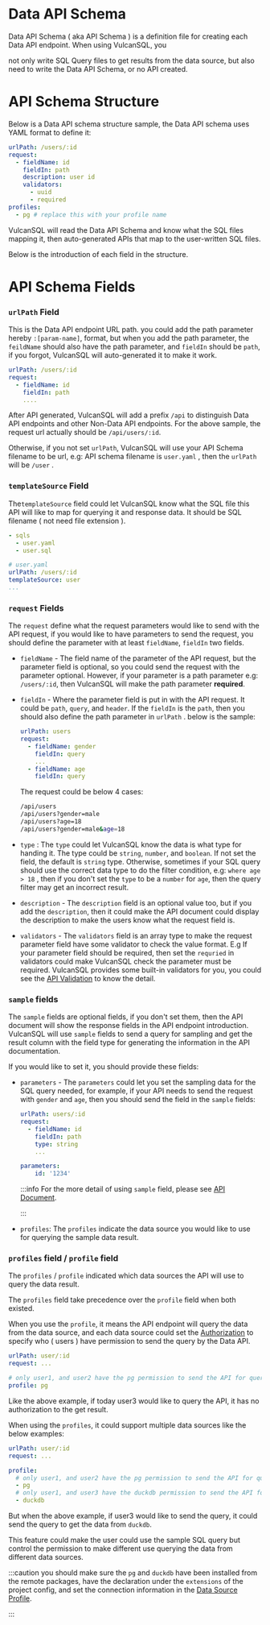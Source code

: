 # Data API Schema

Data API Schema ( aka API Schema ) is a definition file for creating each Data API endpoint. When using VulcanSQL, you

not only write SQL Query files to get results from the data source, but also need to write the Data API Schema, or no API created.

# API Schema Structure

Below is a Data API schema structure sample, the Data API schema uses YAML format to define it:

```yaml
urlPath: /users/:id
request:
  - fieldName: id
    fieldIn: path
    description: user id
    validators:
      - uuid
      - required
profiles:
  - pg # replace this with your profile name
```

VulcanSQL will read the Data API Schema and know what the SQL files mapping it, then auto-generated APIs that map to the user-written SQL files.

Below is the introduction of each field in the structure.

# API Schema Fields

### `urlPath` Field

This is the Data API endpoint URL path. you could add the path parameter hereby `:[param-name]`, format, but when you add the path parameter, the `feildName` should also have the path parameter, and `fieldIn` should be `path`, if you forgot, VulcanSQL will auto-generated it to make it work.

```yaml
urlPath: /users/:id
request:
  - fieldName: id
    fieldIn: path
    ....
```

After API generated, VulcanSQL will add a prefix `/api` to distinguish Data API endpoints and other Non-Data API endpoints. For the above sample, the request url actually should be `/api/users/:id`.

Otherwise, if you not set `urlPath`, VulcanSQL will use your API Schema filename to be url, e.g: API schema filename is `user.yaml` , then the `urlPath` will be `/user` .

### `templateSource` Field

The`templateSource` field could let VulcanSQL know what the SQL file this API will like to map for querying it and response data. It should be SQL filename ( not need file extension ).

```yaml
- sqls
  - user.yaml
  - user.sql

# user.yaml
urlPath: /users/:id
templateSource: user
...
```

### `request` Fields

The `request` define what the request parameters would like to send with the API request, if you would like to have parameters to send the request, you should define the parameter with at least `fieldName`, `fieldIn` two fields.

- `fieldName` - The field name of the parameter of the API request, but the parameter field is optional, so you could send the request with the parameter optional. However, if your parameter is a path parameter e.g: `/users/:id`, then VulcanSQL will make the path parameter **required**.
- `fieldIn` - Where the parameter field is put in with the API request. It could be `path`, `query`, and `header`. If the `fieldIn` is the `path`, then you should also define the path parameter in `urlPath` . below is the sample:

  ```yaml
  urlPath: users
  request:
    - fieldName: gender
      fieldIn: query
      ...
    - fieldName: age
      fieldIn: query
  ```

  The request could be below 4 cases:

  ```bash
  /api/users
  /api/users?gender=male
  /api/users?age=18
  /api/users?gender=male&age=18

  ```

- `type` : The `type` could let VulcanSQL know the data is what type for handing it. The type could be `string`, `number`, and `boolean`.
  If not set the field, the default is `string` type. Otherwise, sometimes if your SQL query should use the correct data type to do the filter condition, e.g: `where age > 18` , then if you don't set the `type` to be a `number` for `age`, then the query filter may get an incorrect result.
- `description` - The `description` field is an optional value too, but if you add the `description`, then it could make the API document could display the description to make the users know what the request field is.
- `validators` - The `validators` field is an array type to make the request parameter field have some validator to check the value format. E.g If your parameter field should be required, then set the `requried` in validators could make VulcanSQL check the parameter must be required. VulcanSQL provides some built-in validators for you, you could see the [API Validation](../api-validation) to know the detail.

### `sample` fields

The `sample` fields are optional fields, if you don't set them, then the API document will show the response fields in the API endpoint introduction. VulcanSQL will use `sample` fields to send a query for sampling and get the result column with the field type for generating the information in the API documentation.

If you would like to set it, you should provide these fields:

- `parameters` - The `parameters` could let you set the sampling data for the SQL query needed, for example, if your API needs to send the request with `gender` and `age`, then you should send the field in the `sample` fields:

  ```yaml
  urlPath: users/:id
  request:
    - fieldName: id
      fieldIn: path
      type: string
      ...

  parameters:
      id: '1234'
  ```

  :::info
  For the more detail of using `sample` field, please see [API Document](../api-document#set-sampler).

  :::

- `profiles`: The `profiles` indicate the data source you would like to use for querying the sample data result.

### `profiles` field / `profile` field

The `profiles` / `profile` indicated which data sources the API will use to query the data result.

The `profiles` field take precedence over the `profile` field when both existed.

When you use the `profile`, it means the API endpoint will query the data from the data source, and each data source could set the [Authorization](../access-control/authorization) to specify who ( users ) have permission to send the query by the Data API.

```yaml
urlPath: user/:id
request: ...

# only user1, and user2 have the pg permission to send the API for querying.
profile: pg
```

Like the above example, if today user3 would like to query the API, it has no authorization to the get result.

When using the `profiles`, it could support multiple data sources like the below examples:

```yaml
urlPath: user/:id
request: ...

profile:
  # only user1, and user2 have the pg permission to send the API for querying.
  - pg
  # only user1, and user3 have the duckdb permission to send the API for querying.
  - duckdb
```

But when the above example, if user3 would like to send the query, it could send the query to get the data from `duckdb`.

This feature could make the user could use the sample SQL query but control the permission to make different use querying the data from different data sources.

:::caution
you should make sure the `pg` and `duckdb` have been installed from the remote packages, have the declaration under the `extensions` of the project config, and set the connection information in the [Data Source Profile](./data-source-profile).

:::
